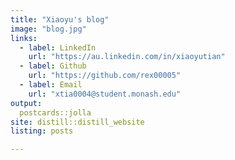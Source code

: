 ```yaml
---
title: "Xiaoyu's blog"
image: "blog.jpg"
links:
  - label: LinkedIn
    url: "https://au.linkedin.com/in/xiaoyutian"
  - label: Github
    url: "https://github.com/rex00005"
  - label: Email
    url: "xtia0004@student.monash.edu"
output:
  postcards::jolla
site: distill::distill_website
listing: posts

---
```

